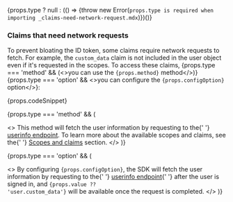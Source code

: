 {props.type ? null : (() => {throw new Error(`props.type is required when importing _claims-need-network-request.mdx`)})()}

### Claims that need network requests

To prevent bloating the ID token, some claims require network requests to fetch. For example, the `custom_data` claim is not included in the user object even if it's requested in the scopes. To access these claims, <span>{props.type === 'method' && (<>you can use the <code>{props.method}</code> method</>)}{props.type === 'option' && <>you can configure the <code>{props.configOption}</code> option</>}</span>:

{props.codeSnippet}

{props.type === 'method' && (

<>
  This method will fetch the user information by requesting to the{' '}
  <a href="https://openid.net/specs/openid-connect-core-1_0.html#UserInfo">userinfo endpoint</a>. To
  learn more about the available scopes and claims, see the{' '}
  <a href="#scopes-and-claims">Scopes and claims</a> section.
</>
)}

{props.type === 'option' && (

<>
  By configuring <code>{props.configOption}</code>, the SDK will fetch the user information by
  requesting to the{' '}
  <a href="https://openid.net/specs/openid-connect-core-1_0.html#UserInfo">userinfo endpoint</a>{' '}
  after the user is signed in, and <code>{props.value ?? 'user.custom_data'}</code> will be
  available once the request is completed.
</>
)}
